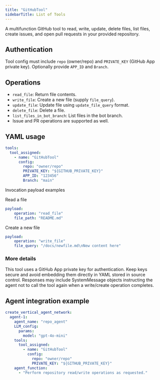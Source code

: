 ```yaml
---
title: "GitHubTool"
sidebarTitle: List of Tools
---
```


A multifunction GitHub tool to read, write, update, delete files, list files, create issues, and open pull requests in your provided repository.

## Authentication

Tool config must include `repo` (owner/repo) and `PRIVATE_KEY` (GitHub App private key). Optionally provide `APP_ID` and `Branch`.

## Operations

- `read_file`: Return file contents.
- `write_file`: Create a new file (supply `file_query`).
- `update_file`: Update file using `update_file_query` format.
- `delete_file`: Delete a file.
- `list_files_in_bot_branch`: List files in the bot branch.
- Issue and PR operations are supported as well.

## YAML usage

```yaml
tools:
  tool_assigned:
    - name: "GitHubTool"
      config:
        repo: "owner/repo"
        PRIVATE_KEY: "${GITHUB_PRIVATE_KEY}"
        APP_ID: "123456"
        Branch: "main"
```

Invocation payload examples

Read a file

```yaml
payload:
	operation: "read_file"
	file_path: "README.md"
```

Create a new file

```yaml
payload:
	operation: "write_file"
	file_query: "/docs/newfile.md\nNew content here"
```

### More details

This tool uses a GitHub App private key for authentication. Keep keys secure and avoid embedding them directly in YAML stored in source control. Responses may include SystemMessage objects instructing the agent not to call the tool again when a write/create operation completes.

## Agent integration example

```yaml
create_vertical_agent_network:
  agent-1:
    agent_name: "repo_agent"
    LLM_config:
      params:
        model: "gpt-4o-mini"
    tools:
      tool_assigned:
        - name: "GitHubTool"
          config:
            repo: "owner/repo"
            PRIVATE_KEY: "${GITHUB_PRIVATE_KEY}"
    agent_function:
      - "Perform repository read/write operations as requested."
```


